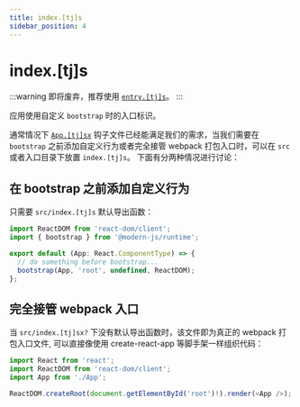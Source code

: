 ```yaml
---
title: index.[tj]s
sidebar_position: 4
---
```

# index.[tj]s

:::warning
即将废弃，推荐使用 [`entry.[tj]s`](/apis/app/hooks/src/entry)。
:::

应用使用自定义 `bootstrap` 时的入口标识。

通常情况下 [`App.[tj]sx`](/apis/app/hooks/src/app) 钩子文件已经能满足我们的需求，当我们需要在 `bootstrap` 之前添加自定义行为或者完全接管 webpack 打包入口时，可以在 `src` 或者入口目录下放置 `index.[tj]s`。 下面有分两种情况进行讨论：

## 在 bootstrap 之前添加自定义行为

只需要 `src/index.[tj]s` 默认导出函数：

```js title=src/index.js
import ReactDOM from 'react-dom/client';
import { bootstrap } from '@modern-js/runtime';

export default (App: React.ComponentType) => {
  // do something before bootstrap...
  bootstrap(App, 'root', undefined, ReactDOM);
};
```

## 完全接管 webpack 入口

当 `src/index.[tj]sx?` 下没有默认导出函数时，该文件即为真正的 webpack 打包入口文件, 可以直接像使用 create-react-app 等脚手架一样组织代码：

```js title=src/index.jsx
import React from 'react';
import ReactDOM from 'react-dom/client';
import App from './App';

ReactDOM.createRoot(document.getElementById('root')!).render(<App />);
```
